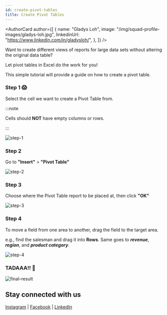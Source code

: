 ```yaml
---
id: create-pivot-tables
title: Create Pivot Tables
---
```



<AuthorCard
	author={[
		{
			name: "Gladys Loh",
			image: "/img/squad-profile-images/gladys-loh.jpg",
			linkedinUrl: "https://www.linkedin.com/in/gladysloh/",
		},
	]}
/>

Want to create different views of reports for large data sets without altering the original data table?

Let pivot tables in Excel do the work for you!

This simple tutorial will provide a guide on how to create a pivot table.

### Step 1 😱

Select the cell we want to create a Pivot Table from.

:::note

Cells should **NOT** have empty columns or rows.

:::

![step-1](./step-1.png)

### Step 2

Go to **"Insert"** > **"Pivot Table"**

![step-2](./step-2.png)

### Step 3

Choose where the Pivot Table report to be placed at, then click **"OK"**

![step-3](./step-3.png)

### Step 4

To move a field from one area to another, drag the field to the target area.

e.g., find the salesman and drag it into **Rows**. Same goes to **_revenue_**, **_region_**, and **_product category_**.

![step-4](./step-4.png)

### TADAAA!! 🎊

![final-result](./final-result.png)

## Stay connected with us

[Instagram](https://www.instagram.com/microsoft_mws/) |
[Facebook](https://www.facebook.com/microsoft.mws) |
[LinkedIn](https://www.linkedin.com/company/mwsquad/)
